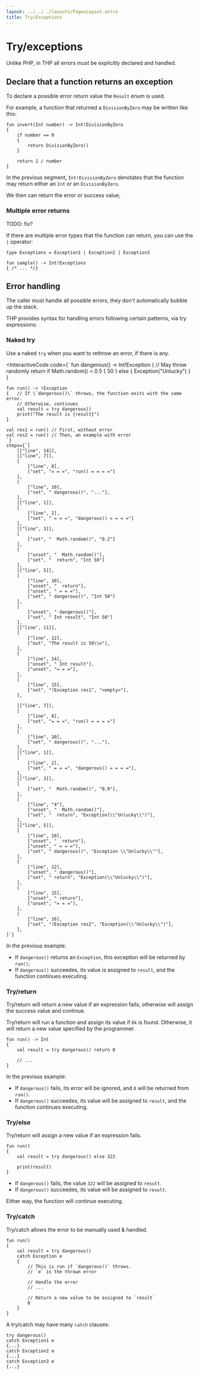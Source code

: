 ```yaml
---
layout: ../../../layouts/PagesLayout.astro
title: Try/Exceptions
---
```


# Try/exceptions

Unlike PHP, in THP all errors must be explicitly declared
and handled.

## Declare that a function returns an exception

To declare a possible error return value the `Result` enum
is used.

For example, a function that returned a `DivisionByZero`
may be written like this:

```thp
fun invert(Int number) -> Int!DivisionByZero
{
    if number == 0
    {
        return DivisionByZero()
    }

    return 1 / number
}
```

In the previous segment, `Int!DivisionByZero` denotates
that the function may return either an `Int` or an `DivisionByZero`.

We then can return the error or success value;


### Multiple error returns

TODO: fix?



If there are multiple error types that the function can return,
you can use the `|` operator:

```thp
type Exceptions = Exception1 | Exception2 | Exception3

fun sample() -> Int!Exceptions
{ /* ... */}
```



## Error handling

The caller must handle all possible errors, they don't automatically
bubble up the stack.

THP provides syntax for handling errors following certain patterns,
via try expressions:

### Naked try

Use a naked `try` when you want to rethrow an error, if there is any.

<InteractiveCode 
    code={`
    fun dangerous() -> Int!Exception
    {   // May throw randomly
        return if Math.random() < 0.5 { 50 }
        else { Exception("Unlucky") }
    }

    fun run() -> !Exception
    {   // If \`dangerous()\` throws, the function exits with the same error.
        // Otherwise, continues
        val result = try dangerous()
        print("The result is {result}")
    }

    val res1 = run() // First, without error
    val res2 = run() // Then, an example with error
    `}
    steps={`[
        [["line", 14]],
        [["line", 7]],
        [
            ["line", 8],
            ["set", "= = =", "run() = = = ="]
        ],
        [
            ["line", 10],
            ["set", " dangerous()", "..."],
        ],
        [["line", 1]],
        [
            ["line", 2],
            ["set", " = = =", "dangerous() = = = ="]
        ],
        [["line", 3]],
        [
            ["set", "  Math.random()", "0.2"]
        ],
        [
            ["unset", "  Math.random()"],
            ["set", "  return", "Int 50"]
        ],
        [["line", 5]],
        [
            ["line", 10],
            ["unset", "  return"],
            ["unset", " = = ="],
            ["set", " dangerous()", "Int 50"]
        ],
        [
            ["unset", " dangerous()"],
            ["set", " Int result", "Int 50"]
        ],
        [["line", 11]],
        [
            ["line", 12],
            ["out", "The result is 50\\n"],
        ],
        [
            ["line", 14],
            ["unset", " Int result"],
            ["unset", "= = ="],
        ],
        [
            ["line", 15],
            ["set", "!Exception res1", "<empty>"],
        ],

        [["line", 7]],
        [
            ["line", 8],
            ["set", "= = =", "run() = = = ="]
        ],
        [
            ["line", 10],
            ["set", " dangerous()", "..."],
        ],
        [["line", 1]],
        [
            ["line", 2],
            ["set", " = = =", "dangerous() = = = ="],
        ],
        [["line", 3]],
        [
            ["set", "  Math.random()", "0.9"],
        ],
        [
            ["line", "4"],
            ["unset", "  Math.random()"],
            ["set", "  return", "Exception(\\"Unlucky\\")"],
        ],
        [["line", 5]],
        [
            ["line", 10],
            ["unset", "  return"],
            ["unset", " = = ="],
            ["set", " dangerous()", "Exception \\"Unlucky\\""],
        ],
        [
            ["line", 12],
            ["unset", " dangerous()"],
            ["set", " return", "Exception(\\"Unlucky\\")"],
        ],
        [
            ["line", 15],
            ["unset", " return"],
            ["unset", "= = ="],
        ],
        [
            ["line", 16],
            ["set", "!Exception res2", "Exception(\\"Unlucky\\")"],
        ],
    ]`}
></InteractiveCode>


In the previous example:

- If `dangerous()` returns an `Exception`, this exception
    will be returned by `run()`;
- If `dangerous()` succeedes, its value is assigned
    to `result`, and the function continues executing.


### Try/return

Try/return will return a new value if an expression fails,
otherwise will assign the success value and continue.

Try/return will run a function and assign its value if `Ok` is found.
Otherwise, it will return a new value specified by the programmer.

```thp
fun run() -> Int
{
    val result = try dangerous() return 0

    // ...
}
```

In the previous example:

- If `dangerous()` fails, its error will be ignored, and `0` will
    be returned from `run()`.
- If `dangerous()` succeedes, its value will be assigned to `result`,
    and the function continues executing.


### Try/else

Try/return will assign a new value if an expression fails.

```thp
fun run()
{
    val result = try dangerous() else 322

    print(result)
}
```

- If `dangerous()` fails, the value `322` will be assigned to `result`.
- If `dangerous()` succeedes, its value will be assigned to `result`.

Either way, the function will continue executing.


### Try/catch

Try/catch allows the error to be manually used & handled.


```thp
fun run()
{
    val result = try dangerous()
    catch Exception e
    {
        // This is run if `dangerous()` throws.
        // `e` is the thrown error

        // Handle the error
        // ...

        // Return a new value to be assigned to `result`
        0
    }
}
```

A try/catch may have many `catch` clauses:

```thp
try dangerous()
catch Exception1 e
{...}
catch Exception2 e
{...}
catch Exception3 e
{...}
```


